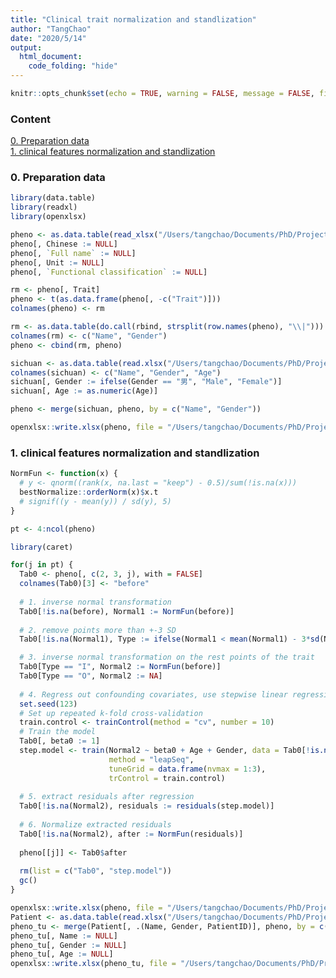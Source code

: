```yaml
---
title: "Clinical trait normalization and standlization"
author: "TangChao"
date: "2020/5/14"
output: 
  html_document:
    code_folding: "hide"
---
```


```r
knitr::opts_chunk$set(echo = TRUE, warning = FALSE, message = FALSE, fig.align = 'center')
```

### Content
[0. Preparation data](#A)    
[1. clinical features normalization and standlization](#B)    


### 0. Preparation data{#A}

```r
library(data.table)
library(readxl)
library(openxlsx)

pheno <- as.data.table(read_xlsx("/Users/tangchao/Documents/PhD/Project/2019-nCov/DocumentFromZhou/20200514_Edited/Clinical_traits.xlsx"))
pheno[, Chinese := NULL]
pheno[, `Full name` := NULL]
pheno[, Unit := NULL]
pheno[, `Functional classification` := NULL]

rm <- pheno[, Trait]
pheno <- t(as.data.frame(pheno[, -c("Trait")]))
colnames(pheno) <- rm

rm <- as.data.table(do.call(rbind, strsplit(row.names(pheno), "\\|")))
colnames(rm) <- c("Name", "Gender")
pheno <- cbind(rm, pheno)

sichuan <- as.data.table(read.xlsx("/Users/tangchao/Documents/PhD/Project/2019-nCov/DocumentFromZhou/20200429_Edited/Sichuan_20200228_V1.xlsx"))[, .(患者姓名, 性别, 年龄)]
colnames(sichuan) <- c("Name", "Gender", "Age")
sichuan[, Gender := ifelse(Gender == "男", "Male", "Female")]
sichuan[, Age := as.numeric(Age)]

pheno <- merge(sichuan, pheno, by = c("Name", "Gender"))

openxlsx::write.xlsx(pheno, file = "/Users/tangchao/Documents/PhD/Project/2019-nCov/DocumentFromZhou/20200514_Edited/Raw_pheno.xlsx")
```


### 1. clinical features normalization and standlization{#B}

```r
NormFun <- function(x) {
  # y <- qnorm((rank(x, na.last = "keep") - 0.5)/sum(!is.na(x)))
  bestNormalize::orderNorm(x)$x.t
  # signif((y - mean(y)) / sd(y), 5)
}
```

```r
pt <- 4:ncol(pheno)

library(caret)

for(j in pt) {
  Tab0 <- pheno[, c(2, 3, j), with = FALSE]
  colnames(Tab0)[3] <- "before"
  
  # 1. inverse normal transformation 
  Tab0[!is.na(before), Normal1 := NormFun(before)]
  
  # 2. remove points more than +-3 SD
  Tab0[!is.na(Normal1), Type := ifelse(Normal1 < mean(Normal1) - 3*sd(Normal1) | Normal1 > mean(Normal1) + 3*sd(Normal1), "O", "I")]

  # 3. inverse normal transformation on the rest points of the trait
  Tab0[Type == "I", Normal2 := NormFun(before)]
  Tab0[Type == "O", Normal2 := NA]
  
  # 4. Regress out confounding covariates, use stepwise linear regression
  set.seed(123)
  # Set up repeated k-fold cross-validation
  train.control <- trainControl(method = "cv", number = 10)
  # Train the model
  Tab0[, beta0 := 1]
  step.model <- train(Normal2 ~ beta0 + Age + Gender, data = Tab0[!is.na(Normal2), ],
                      method = "leapSeq", 
                      tuneGrid = data.frame(nvmax = 1:3),
                      trControl = train.control)
  
  # 5. extract residuals after regression
  Tab0[!is.na(Normal2), residuals := residuals(step.model)]
  
  # 6. Normalize extracted residuals
  Tab0[!is.na(Normal2), after := NormFun(residuals)]
  
  pheno[[j]] <- Tab0$after
  
  rm(list = c("Tab0", "step.model"))
  gc()
}

openxlsx::write.xlsx(pheno, file = "/Users/tangchao/Documents/PhD/Project/2019-nCov/DocumentFromZhou/20200514_Edited/Normalized_pheno.xlsx")
Patient <- as.data.table(read.xlsx("/Users/tangchao/Documents/PhD/Project/2019-nCov/DocumentFromZhou/20200514_Edited/Patient_information.xlsx"))
pheno_tu <- merge(Patient[, .(Name, Gender, PatientID)], pheno, by = c("Name", "Gender"))
pheno_tu[, Name := NULL]
pheno_tu[, Gender := NULL]
pheno_tu[, Age := NULL]
openxlsx::write.xlsx(pheno_tu, file = "/Users/tangchao/Documents/PhD/Project/2019-nCov/DocumentFromZhou/20200514_Edited/Normalized_pheno_tu.xlsx")
```





